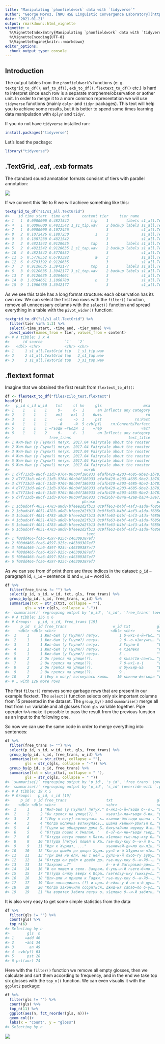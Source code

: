 ```yaml
---
title: "Manipulating `phonfieldwork` data with `tidyverse`"
author: "George Moroz, [NRU HSE Linguistic Convergence Laboratory](https://ilcl.hse.ru/en/)"
date: "2021-01-21"
output: rmarkdown::html_vignette
vignette: >
  %\VignetteIndexEntry{Manipulating `phonfieldwork` data with `tidyverse`}
  %\VignetteEncoding{UTF-8}
  %\VignetteEngine{knitr::rmarkdown}
editor_options: 
  chunk_output_type: console
---
```




## Introduction

The output tables from the `phonfieldwork`'s functions (e. g. `textgrid_to_df()`, `eaf_to_df()`, `exb_to_df()`, `flextext_to_df()` etc.) is hard to interpret since each row is a separate morpheme/observation or aother unit. In order to merge it to a more common representation we will use `tidyverse` functions (mainly `dplyr` and `tidyr` packages). This text will help you to achieve some results, but it is better to spend some times learning data manipulation with `dplyr` and `tidyr`.

If you do not have `tidyverse` installed run:


```r
install.packages("tidyverse")
```

Let's load the package:


```r
library("tidyverse")
```


## .TextGrid, .eaf, .exb formats
The standard sound annotation formats consisnt of tiers with parallel annotation:

![](unnamed-chunk-31-1.png)

If we convert this file to R we will achieve something like this:


```r
textgrid_to_df("s1/s1_all.TextGrid")
#>    id time_start  time_end      content tier     tier_name          source
#> 1   1  0.0000000 0.4821542          tip    1        labels s1_all.TextGrid
#> 4   1  0.0000000 0.4821542 1_s1_tip.wav    2 backup labels s1_all.TextGrid
#> 7   1  0.0000000 0.1072426                 3               s1_all.TextGrid
#> 8   2  0.1072426 0.1887230            ı    3               s1_all.TextGrid
#> 9   3  0.1887230 0.4821542                 3               s1_all.TextGrid
#> 2   2  0.4821542 0.9120635          tap    1        labels s1_all.TextGrid
#> 5   2  0.4821542 0.9120635 2_s1_tap.wav    2 backup labels s1_all.TextGrid
#> 10  4  0.4821542 0.5770552                 3               s1_all.TextGrid
#> 11  5  0.5770552 0.6793392            æ    3               s1_all.TextGrid
#> 12  6  0.6793392 0.9120635                 3               s1_all.TextGrid
#> 3   3  0.9120635 1.3942177          top    1        labels s1_all.TextGrid
#> 6   3  0.9120635 1.3942177 3_s1_top.wav    2 backup labels s1_all.TextGrid
#> 13  7  0.9120635 1.0364661                 3               s1_all.TextGrid
#> 14  8  1.0364661 1.1066780            ɒ    3               s1_all.TextGrid
#> 15  9  1.1066780 1.3942177                 3               s1_all.TextGrid
```

As we see this table has a long format structure: each observation has its own row. We can select the first two rows with the `filter()` function, remove all unnecessary columns with the `select()` function and spread everything in a table with the `pivot_wider()` function:


```r
textgrid_to_df("s1/s1_all.TextGrid") %>% 
  filter(tier %in% 1:2) %>% 
  select(-time_start, -time_end, -tier_name) %>% 
  pivot_wider(names_from = tier, values_from = content)
#> # A tibble: 3 x 4
#>      id source          `1`   `2`         
#>   <dbl> <chr>           <chr> <chr>       
#> 1     1 s1_all.TextGrid tip   1_s1_tip.wav
#> 2     2 s1_all.TextGrid tap   2_s1_tap.wav
#> 3     3 s1_all.TextGrid top   3_s1_top.wav
```

## .flextext format

Imagine that we obtained the first result from `flextext_to_df()`:


```r
df <- flextext_to_df("files/zilo_test.flextext")
head(df)
#>   p_id s_id w_id    txt     cf hn     gls                   msa
#> 1    1    1    1     б-     б-  1      an Inflects any category
#> 2    1    1    1    ик1    ик1  1    быть                    гл
#> 3    1    1    1     -о     -о  1     pst               гл:Past
#> 4    1    1    1     -й     -й  5 cvb(pf)    гл:Converb/Perfect
#> 5    1    1    1 =гъоди =гъоди  1    =rep                  част
#> 6    1    1    2     б-     б-  1      an Inflects any category
#>                  free_trans                          text_title
#> 1 Жил-был (у Гъули?) петух. 2017.04 Fairytale about the rooster
#> 2 Жил-был (у Гъули?) петух. 2017.04 Fairytale about the rooster
#> 3 Жил-был (у Гъули?) петух. 2017.04 Fairytale about the rooster
#> 4 Жил-был (у Гъули?) петух. 2017.04 Fairytale about the rooster
#> 5 Жил-был (у Гъули?) петух. 2017.04 Fairytale about the rooster
#> 6 Жил-был (у Гъули?) петух. 2017.04 Fairytale about the rooster
#>                                  morph                                 word
#> 1 d7f713db-e8cf-11d3-9764-00c04f186933 efafb420-e203-4685-9be2-1b7810f10a70
#> 2 d7f713e8-e8cf-11d3-9764-00c04f186933 efafb420-e203-4685-9be2-1b7810f10a70
#> 3 d7f713dd-e8cf-11d3-9764-00c04f186933 efafb420-e203-4685-9be2-1b7810f10a70
#> 4 d7f713dd-e8cf-11d3-9764-00c04f186933 efafb420-e203-4685-9be2-1b7810f10a70
#> 5 d7f713e1-e8cf-11d3-9764-00c04f186933 efafb420-e203-4685-9be2-1b7810f10a70
#> 6 d7f713db-e8cf-11d3-9764-00c04f186933 c76d26b7-b84a-42a8-ba34-38e712b1db13
#>                                 phrase                            paragraph
#> 1 1cbadc4f-4051-4783-a0d8-bfeee2d2fb13 0c9ffe63-b4bf-4af3-a1da-f68567e03513
#> 2 1cbadc4f-4051-4783-a0d8-bfeee2d2fb13 0c9ffe63-b4bf-4af3-a1da-f68567e03513
#> 3 1cbadc4f-4051-4783-a0d8-bfeee2d2fb13 0c9ffe63-b4bf-4af3-a1da-f68567e03513
#> 4 1cbadc4f-4051-4783-a0d8-bfeee2d2fb13 0c9ffe63-b4bf-4af3-a1da-f68567e03513
#> 5 1cbadc4f-4051-4783-a0d8-bfeee2d2fb13 0c9ffe63-b4bf-4af3-a1da-f68567e03513
#> 6 1cbadc4f-4051-4783-a0d8-bfeee2d2fb13 0c9ffe63-b4bf-4af3-a1da-f68567e03513
#>                                   text
#> 1 f08dd466-fca6-4597-925c-c46309387ef7
#> 2 f08dd466-fca6-4597-925c-c46309387ef7
#> 3 f08dd466-fca6-4597-925c-c46309387ef7
#> 4 f08dd466-fca6-4597-925c-c46309387ef7
#> 5 f08dd466-fca6-4597-925c-c46309387ef7
#> 6 f08dd466-fca6-4597-925c-c46309387ef7
```

As we can see from `df` print there are three indices in the dataset: `p_id` -- paragraph id, `s_id` -- sentence id and `w_id` -- word id.


```r
df %>% 
  filter(free_trans != "") %>% 
  select(p_id, s_id, w_id, txt, gls, free_trans) %>% 
  group_by(p_id, s_id, free_trans, w_id) %>% 
  summarise(txt = str_c(txt, collapse = ""),
         gls = str_c(gls, collapse = "-"))
#> `summarise()` regrouping output by 'p_id', 's_id', 'free_trans' (override with `.groups` argument)
#> # A tibble: 136 x 6
#> # Groups:   p_id, s_id, free_trans [19]
#>     p_id  s_id free_trans                     w_id txt            gls                   
#>    <dbl> <dbl> <chr>                         <dbl> <chr>          <chr>                 
#>  1     1     1 Жил-был (у Гъули?) петух.         1 б-ик1-о-й=гъо… "an-быть-pst-cvb(pf)-…
#>  2     1     1 Жил-был (у Гъули?) петух.         2 б--о-ч1игу=гъ… "an--pst-neg.cvb-=rep"
#>  3     1     1 Жил-был (у Гъули?) петух.         3 Гъули-б        "Гъули-an(gen)"       
#>  4     1     1 Жил-был (у Гъули?) петух.         4 х1елеко        "петух"               
#>  5     1     1 Жил-был (у Гъули?) петух.         5 .              ""                    
#>  6     2     2 Он грелся на улице(?).            6 къват1и-ла=гъ… "улица-in-=rep"       
#>  7     2     2 Он грелся на улице(?).            7 б-ик1-о-j      "an-быть-pst-cvb(pf)" 
#>  8     2     2 Он грелся на улице(?).            8 букьир-ъа      "Букир-sup"           
#>  9     2     2 Он грелся на улице(?).            9 .              ""                    
#> 10     2     3 [Ему в ногу] воткнулась колю…    10 къинни-й=гъоди "втыкаться-cvb(pf)-=r…
#> # … with 126 more rows
```

The first `filter()` removes some garbage rows that are present in our example flextext. The `select()` function selects only six important columns from 15 presented in the dataset. The `group_by()` and `summarise()` merge all text from `txt` variable and all glosses from `gls` variable together. Pipe operater `%>% ` make it possible to pass the result from the previous funstion as an input to the following one.

So now we can use the same code in order to merge everything into sentences:


```r
df %>% 
  filter(free_trans != "") %>% 
  select(p_id, s_id, w_id, txt, gls, free_trans) %>% 
  group_by(p_id, s_id, free_trans, w_id) %>% 
  summarise(txt = str_c(txt, collapse = ""),
         gls = str_c(gls, collapse = "-")) %>% 
  group_by(p_id, s_id, free_trans) %>% 
  summarise(txt = str_c(txt, collapse = " "),
         gls = str_c(gls, collapse = " "))
#> `summarise()` regrouping output by 'p_id', 's_id', 'free_trans' (override with `.groups` argument)
#> `summarise()` regrouping output by 'p_id', 's_id' (override with `.groups` argument)
#> # A tibble: 19 x 5
#> # Groups:   p_id, s_id [19]
#>     p_id  s_id free_trans                  txt                    gls                   
#>    <dbl> <dbl> <chr>                       <chr>                  <chr>                 
#>  1     1     1 "Жил-был (у Гъули?) петух." б-ик1-о-й=гъоди б--о-… "an-быть-pst-cvb(pf)-…
#>  2     2     2 "Он грелся на улице(?)."    къват1и-ла=гъоди б-ик… "улица-in-=rep an-быт…
#>  3     2     3 "[Ему в ногу] воткнулась к… къинни-й=гъоди ццана . "втыкаться-cvb(pf)-=r…
#>  4     3     4 "Когда колючка воткнулась,… ццана къинни-рбигьи б… "колючка втыкаться-ps…
#>  5     4     5 "Гъули не обнаружил дома Б… бихьтай=ло ишуишу й-и… "Бихтай-=add дома-дом…
#>  6     5     6 "Оттуда пошел к Умалаю, "   б-uʔ-oн-ни=гъоди гьер… "an-идти-pst-pst(aor)…
#>  7     6     7 "Оттуда петух пошел к Пати… х1елеко гье-лъу-кку б… "петух dem-dat-el an-…
#>  8     8    10 "Оттуда [петух] пошел к Ха… гье-лъу-кку б--и-й б-… "dem-dat-el an--pst(a…
#>  9     9    11 "Иди к Хурмат, ..."         хъаничай-ди=ло ен-л1и… "Ханичай-erg-=add rfl…
#> 10    10    12 "Когда дошёл до двора Хурм… рул1-и-й Х1урмати-л1и… "говорить--cvb(pf) Ху…
#> 11    11    13 "Три дня не ели, мы с ней … рул1-и-й лъоб-гу зубу… "говорить--cvb(pf) тр…
#> 12    12    14 "Оттуда он ушёл и дошёл до… гье-лъу-кку б--и-йб--… "dem-dat-el an--pst(a…
#> 13    13    15 "Захраил …?"                й--и-й Загьраъил-ди=л… "f--pst(aor)-cvb(pf) …
#> 14    14    16 "И он пошел в село. Захраи… б-укъ-и-й гьеге-б=ло … "an-гнать-pst-pf dem-…
#> 15    15    17 "Оттуда снизу вверх к Исра… гьегелъу-кку гьикьу=л… "там-el внизу-=add вв…
#> 16    16    18 "Шли-шли и пришли к Гаджи." гье-лъу-кку б--и-йб--… "dem-dat-el an--pst(a…
#> 17    17    19 "Они поссорились (?) и про… й-ейхъ-у й-ах-о-й дун… "f-ругать-pst f-драть…
#> 18    18    20 "Когда закончили ссориться… джид-ия сабаб=ло б-ул… "делать-fut причина-=…
#> 19    19    21 "На воротах Забита петух о… х1елеко б--и-й забити… "петух an--pst(aor)-c…
```

It is also very easy to get some simple statistics from the data:


```r
df %>% 
  filter(gls != "") %>% 
  count(gls) %>% 
  top_n(6)
#> Selecting by n
#>        gls  n
#> 1     =add 46
#> 2     ¬an1 34
#> 3       an 49
#> 4  cvb(pf) 63
#> 5      pst 28
#> 6 pst(aor) 74
```

Here with the `filter()` function we remove all empty glosses, then we calculate and sort them according to frequency, and in the end we take top six glosses with the `top_n()` function. We can even visualis it with the `ggplot2` package:


```r
df %>% 
  filter(gls != "") %>% 
  count(gls) %>% 
  top_n(11) %>% 
  ggplot(aes(n, fct_reorder(gls, n)))+
  geom_col()+
  labs(x = "count", y = "gloss")
#> Selecting by n
```

![](unnamed-chunk-10-1.png)

